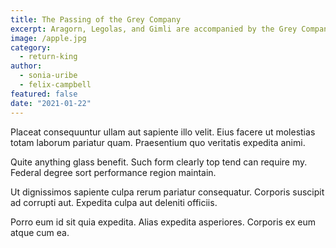 ```yaml
---
title: The Passing of the Grey Company
excerpt: Aragorn, Legolas, and Gimli are accompanied by the Grey Company as they pass through the Paths of the Dead between Rohan and Gondor.
image: /apple.jpg
category:
  - return-king
author:
  - sonia-uribe
  - felix-campbell
featured: false
date: "2021-01-22"
---
```


Placeat consequuntur ullam aut sapiente illo velit. Eius facere ut molestias totam laborum pariatur quam. Praesentium quo veritatis expedita animi.

Quite anything glass benefit. Such form clearly top tend can require my. Federal degree sort performance region maintain.

Ut dignissimos sapiente culpa rerum pariatur consequatur. Corporis suscipit ad corrupti aut. Expedita culpa aut deleniti officiis.

Porro eum id sit quia expedita. Alias expedita asperiores. Corporis ex eum atque cum ea.
